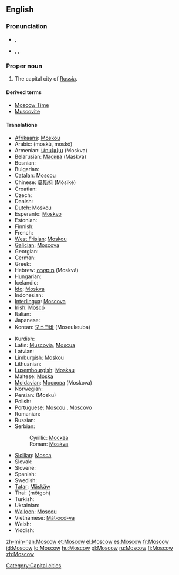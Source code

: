 {{wikipedia|Moscow, Russia}}
==English==

===Pronunciation===
* {{a|RP}} {{IPA|/ˈmɒskəʊ/}}, {{SAMPA|/"mQsk@U/}}
* {{a|US}} {{enPR|mäsʹkou|mäsʹkō}}, {{IPA|/ˈmɑskaʊ/|/ˈmɑskoʊ/}}, {{SAMPA|/"mQskaU/|/"mQskoU/}}

===Proper noun===
{{en-proper noun}}

# The capital city of [[Russia]].

====Derived terms====
* [[Moscow Time]]
* [[Muscovite]]

====Translations====
{{trans-top|Capital city of Russia}}
* [[Afrikaans]]: [[Moskou]]
* Arabic: {{Arab|[[موسكو]]}} (moskū, moskō)
* Armenian: [[Մոսկվա]] (Moskva)
* Belarusian: [[Масква]] (Maskva) {{f}}
* Bosnian: {{t-|bs|Moskva|f}}
* Bulgarian: {{t-|bg|Москва|f|tr=Moskva|sc=Cyrl}}
* [[Catalan]]: [[Moscou]] {{f}}
* Chinese: [[莫斯科]] (Mòsīkē)
* Croatian: {{t-|hr|Moskva|f}}
* Czech: {{t-|cs|Moskva|f}}
* Danish: {{t-|da|Moskva}}
* Dutch: [[Moskou]] {{n}}
* Esperanto: [[Moskvo]]
* Estonian: {{t-|et|Moskva}}
* Finnish: {{t+|fi|Moskova}}
* French: {{t+|fr|Moscou|f}}
* [[West Frisian]]: [[Moskou]] {{n}}
* [[Galician]]: [[Moscova]] {{f}}
* Georgian: {{t|ka|მოსკოვი|tr=moskovi}}
* German: {{t+|de|Moskau|n}}
* Greek: {{t+|el|Μόσχα|f|tr=móskha|sc=Grek}}
* Hebrew: [[מוסקבה]] (Moskvá) {{f}}
* Hungarian: {{t+|hu|Moszkva}}
* Icelandic: {{t-|is|Moskva|f}}
* [[Ido]]: [[Moskva]]
* Indonesian: {{t-|id|Moskwa|xs=Indonesian}}
* [[Interlingua]]: [[Moscova]]
* Irish: [[Moscó]]
* Italian: {{t+|it|Mosca|f}}
* Japanese: {{t-|ja|モスクワ|tr=Mosukuwa|sc=Jpan}}
* Korean: [[모스크바]] (Moseukeuba)
{{trans-mid}}
* Kurdish: {{t+|ku|Mosko}}
* Latin: [[Muscovia]], [[Moscua]] {{f}}
* Latvian: {{t-|lv|Maskava|f|xs=Latvian}}
* [[Limburgish]]: [[Moskou]] {{n}}
* Lithuanian: {{t-|lt|Maskva|f|xs=Lithuanian}}
* [[Luxembourgish]]: [[Moskau]]
* Maltese: [[Moska]]
* [[Moldavian]]: [[Москова]] (Moskova) {{f}}
* Norwegian: {{t-|no|Moskva}}
* Persian: {{fa-Arab|[[مسکو]]}} (Mosku)
* Polish: {{t+|pl|Moskwa|f}}
* Portuguese: [[Moscou]] {{f}}, [[Moscovo]] {{m}}
* Romanian: {{t+|ro|Moscova|f}}
* Russian: {{t+|ru|Москва|f|tr=Moskvá|sc=Cyrl}}
* Serbian:
*: Cyrillic: [[Москва#Serbian|Москва]] {{f}}
*: Roman: [[Moskva#Serbian|Moskva]]  {{f}}
* [[Sicilian]]: [[Mosca]] {{f}}
* Slovak: {{t-|sk|Moskva|f}}
* Slovene: {{t+|sl|Moskva|f}}
* Spanish: {{t+|es|Moscú|m}}
* Swedish: {{t+|sv|Moskva}}
* [[Tatar]]: [[Mäskäw]]
* Thai: {{Thai|[[มอสโก]]}} (môtgoh)
* Turkish: {{t+|tr|Moskova}}
* Ukrainian: {{t-|uk|Москва|f|tr=Moskvá|sc=Cyrl|xs=Ukrainian}}
* [[Walloon]]: [[Moscou]]
* Vietnamese: [[Mát-xcơ-va]]
* Welsh: {{t-|cy|Moskva|f|xs=Welsh}}
* Yiddish: {{t|yi|מאָסקװע|tr=Moskve}}
{{trans-bottom}}

[[Category:Capital cities]]

[[zh-min-nan:Moscow]]
[[et:Moscow]]
[[el:Moscow]]
[[es:Moscow]]
[[fr:Moscow]]
[[id:Moscow]]
[[lo:Moscow]]
[[hu:Moscow]]
[[pl:Moscow]]
[[ru:Moscow]]
[[fi:Moscow]]
[[zh:Moscow]]